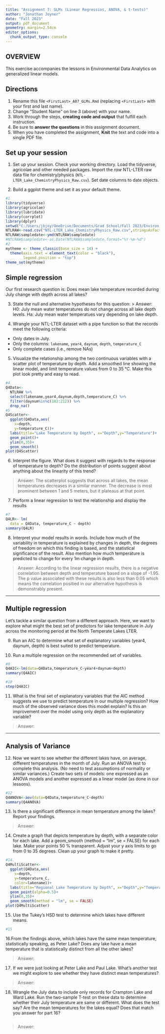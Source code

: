 ```yaml
---
title: "Assignment 7: GLMs (Linear Regressios, ANOVA, & t-tests)"
author: "Jonathan Joyner"
date: "Fall 2023"
output: pdf_document
geometry: margin=2.54cm
editor_options: 
  chunk_output_type: console
---
```


## OVERVIEW

This exercise accompanies the lessons in Environmental Data Analytics on generalized linear models. 

## Directions
1. Rename this file `<FirstLast>_A07_GLMs.Rmd` (replacing `<FirstLast>` with your first and last name).
2. Change "Student Name" on line 3 (above) with your name.
3. Work through the steps, **creating code and output** that fulfill each instruction.
4. Be sure to **answer the questions** in this assignment document.
5. When you have completed the assignment, **Knit** the text and code into a single PDF file.


## Set up your session 
1. Set up your session. Check your working directory. Load the tidyverse, agricolae and other needed packages. Import the *raw* NTL-LTER raw data file for chemistry/physics (`NTL-LTER_Lake_ChemistryPhysics_Raw.csv`). Set date columns to date objects.

2. Build a ggplot theme and set it as your default theme.

```r
#1
library(tidyverse)
library(agricolae)
library(lubridate)
library(corrplot)
library(dplyr)
setwd("C:/Users/jbjoy/OneDrive/Documents/Grad School/Fall 2023/Environ 872/EDE_Fall2023/Data/Raw")
NTLRAW<-read.csv("NTL-LTER_Lake_ChemistryPhysics_Raw.csv",stringsAsFactors=TRUE)
NTLRAW$sampledate<-ymd(NTLRAW$sampledate)
#NTLRAW$sampledate<-as.Date(NTLRAW$sampledate,format="%Y-%m-%d")
#2
mytheme <- theme_classic(base_size = 14) +
  theme(axis.text = element_text(color = "black"), 
        legend.position = "top")
theme_set(mytheme)

```

## Simple regression
Our first research question is: Does mean lake temperature recorded during July change with depth across all lakes?

3. State the null and alternative hypotheses for this question:
> Answer:
H0: July mean water temperatures do not change across all lake depth levels.
Ha: July mean water temperatues vary depending on lake depth.

4.  Wrangle your NTL-LTER dataset with a pipe function so that the records meet the following criteria: 
 * Only dates in July. 
 * Only the columns: `lakename`, `year4`, `daynum`, `depth`, `temperature_C`
 * Only complete cases (i.e., remove NAs)

5. Visualize the relationship among the two continuous variables with a scatter plot of temperature by depth. Add a smoothed line showing the linear model, and limit temperature values from 0 to 35 °C. Make this plot look pretty and easy to read.

```r
#4
Q4Data<-
  NTLRAW %>%
  select(lakename,year4,daynum,depth,temperature_C) %>%
  filter(daynum%in%c(182:212)) %>%
  drop_na()
#5
Q4Scatter<-
  ggplot(Q4Data,aes(
    x=depth,
    y=temperature_C))+
  labs(title="Lake Temperature by Depth", x="Depth",y="Temperature")+
  geom_point()+
  ylim(0,35)+
  geom_smooth()
plot(Q4Scatter)
```


6. Interpret the figure. What does it suggest with regards to the response of temperature to depth? Do the distribution of points suggest about anything about the linearity of this trend?

> Answer: The scatterplot suggests that across all lakes, the mean temperatures decreases in a similar manner. The decrease is most prominent between 1 and 5 meters, but it plateaus at that point.


7. Perform a linear regression to test the relationship and display the results

```r
#7
Q4LR<- lm(
  data = Q4Data, temperature_C ~ depth)
summary(Q4LR)
```


8. Interpret your model results in words. Include how much of the variability in temperature is explained by changes in depth, the degrees of freedom on which this finding is based, and the statistical significance of the result. Also mention how much temperature is predicted to change for every 1m change in depth. 

> Answer: According to the linear regression results, there is a negative correlation between depth and temperature based on a slope of -1.95. The p value associated with these results is also less than 0.05 which means the correlation positied in our alternative hypothesis is demonstrably present.

---

## Multiple regression
Let's tackle a similar question from a different approach. Here, we want to explore what might the best set of predictors for lake temperature in July across the monitoring period at the North Temperate Lakes LTER. 


9. Run an AIC to determine what set of explanatory variables (year4, daynum, depth) is best suited to predict temperature.

10. Run a multiple regression on the recommended set of variables. 

```r
#9
Q4AIC<-lm(data=Q4Data,temperature_C~year4+daynum+depth)
summary(Q4AIC)

#10
step(Q4AIC)

```

11. What is the final set of explanatory variables that the AIC method suggests we use to predict temperature in our multiple regression? How much of the observed variance does this model explain? Is this an improvement over the model using only depth as the explanatory variable?

> Answer: 



---
## Analysis of Variance

12. Now we want to see whether the different lakes have, on average, different temperatures in the month of July. Run an ANOVA test to complete this analysis. (No need to test assumptions of normality or similar variances.) Create two sets of models: one expressed as an ANOVA models and another expressed as a linear model (as done in our lessons).

```r
#12
Q4ANOVA<-aov(data=Q4Data,temperature_C~depth)
summary(Q4ANOVA)

```

13. Is there a significant difference in mean temperature among the lakes? Report your findings. 

> Answer: 



14. Create a graph that depicts temperature by depth, with a separate color for each lake. Add a geom_smooth (method = "lm", se = FALSE) for each lake. Make your points 50 % transparent. Adjust your y axis limits to go from 0 to 35 degrees. Clean up your graph to make it pretty. 

```r
#14.
Q4MultiScatter<-
  ggplot(Q4Data,aes(
    x=depth,
    y=temperature_C,
    color=lakename))+
  labs(title="Regional Lake Temperature by Depth", x="Depth",y="Temperature")+
  geom_point(alpha=0.5)+
  ylim(0,35)+
  geom_smooth(method = "lm", se = FALSE)
plot(Q4MultiScatter)

```

15. Use the Tukey's HSD test to determine which lakes have different means.

```r
#15


```

16.From the findings above, which lakes have the same mean temperature, statistically speaking, as Peter Lake? Does any lake have a mean temperature that is statistically distinct from all the other lakes?

>Answer:

 

17. If we were just looking at Peter Lake and Paul Lake. What's another test we might explore to see whether they have distinct mean temperatures? 

>Answer: 



18. Wrangle the July data to include only records for Crampton Lake and Ward Lake. Run the two-sample T-test on these data to determine whether their July temperature are same or different. What does the test say? Are the mean temperatures for the lakes equal? Does that match you answer for part 16?

```r

```

>Answer: 
